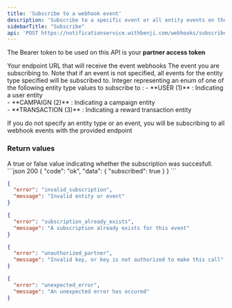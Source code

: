 ```yaml
---
title: 'Subscribe to a webhook event'
description: 'Subscribe to a specific event or all entity events on the Benji Platform'
sidebarTitle: "Subscribe"
api: 'POST https://notificationservice.withbenji.com/webhooks/subscribe'
---
```


<Note>The Bearer token to be used on this API is your **partner access token**</Note>

<ParamField body="endpoint" type="string" required>
  Your endpoint URL that will receive the event webhooks
</ParamField>
<ParamField body="event_name" type="string">
  The event you are subscribing to. Note that if an event is not specified, all events for the entity type specified will be subscribed to.
</ParamField>
<ParamField body="entity_type" type="integer">
    Integer representing an enum of one of the following entity type values to subscribe to : 
        <Expandable title="possible entity type values" type="enum">
            - **USER (1)** : Indicating a user entity <br/>
            - **CAMPAIGN (2)** : Indicating a campaign entity  <br/>
            - **TRANSACTION (3)** : Indicating a reward transaction entity
        </Expandable>
</ParamField>

<Note>If you do not specify an entity type or an event, you will be subscribing to all webhook events with the provided endpoint</Note>

### Return values 
<ResponseField name="subscribed" type="boolean" required>
  A true or false value indicating whether the subscription was succesfull.
</ResponseField>

<ResponseExample>
```json 200
{
    "code": "ok",
    "data": {
        "subscribed": true
    }
}
```

```json 400
{
  "error": "invalid_subscription",
  "message": "Invalid entity or event"
}
```

```json 400
{
  "error": "subscription_already_exists",
  "message": "A subscription already exists for this event"
}
```

```json 401
{
  "error": "unauthorized_partner",
  "message": "Invalid key, or key is not authorized to make this call"
}
```

```json 500
{
  "error": "unexpected_error",
  "message": "An unexpected error has occured"
}
```
</ResponseExample>






